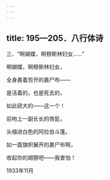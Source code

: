 ```yaml
---
---
---
```

title: 195—205．八行体诗
---



三、“啊蝴蝶，啊穆斯林妇女……”


啊蝴蝶，啊穆斯林妇女，

全身裹着剪开的裹尸布——

是活着的，也是死去的，

如此硕大的——这一个！

前吻上一副长长的唇髭，

头缩进白色的阿拉伯斗篷。

如一面旗帜展开的裹尸布啊，

收起你的翅膀吧——我害怕！

1933年11月